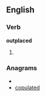 
==English==

===Verb===
'''outplaced'''

# {{past of|[[outplace]]}}

===Anagrams===
* {{alphagram|acdeloptu}}
* [[copulated#English|copulated]]